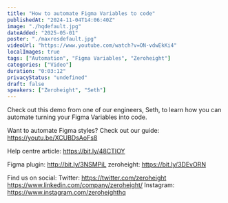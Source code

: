 ```yaml
---
title: "How to automate Figma Variables to code"
publishedAt: "2024-11-04T14:06:40Z"
image: "./hqdefault.jpg"
dateAdded: "2025-05-01"
poster: "./maxresdefault.jpg"
videoUrl: "https://www.youtube.com/watch?v=ON-vdwEkKi4"
localImages: true
tags: ["Automation", "Figma Variables", "Zeroheight"]
categories: ["Video"]
duration: "0:03:12"
privacyStatus: "undefined"
draft: false
speakers: ["Zeroheight", "Seth"]
---
```


Check out this demo from one of our engineers, Seth, to learn how you can automate turning your Figma Variables into code.

Want to automate Figma styles? Check out our guide: https://youtu.be/XCUBDsAoFs8

Help centre article: https://bit.ly/48CTIOY

Figma plugin: http://bit.ly/3NSMPiL
zeroheight: https://bit.ly/3DEvORN

Find us on social:
Twitter: https://twitter.com/zeroheight
https://www.linkedin.com/company/zeroheight/
Instagram: https://www.instagram.com/zeroheighthq

